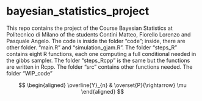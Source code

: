 # bayesian_statistics_project
This repo contains the project of the Course Bayesian Statistics at Politecnico di Milano of the students Contini Matteo, Fiorello Lorenzo and Pasquale Angelo. The code is inside the folder "code"; inside, there are other folder. "main.R" and "simulation_gjam.R". The folder "steps_R" contains eight R functions, each one computing a full conditional needed in the gibbs sampler. The folder "steps_Rcpp" is the same but the functions are written in Rcpp. The folder "src" contains other functions needed. 
The folder "WIP_code"

$$
  \begin{aligned}
    \overline{Y}_{n} & \overset{P}{\rightarrow} \mu
  \end{aligned}
$$



